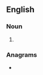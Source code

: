 ==English==

===Noun===
{{head|en|noun form}}

# {{plural of|en|miRNA}}

===Anagrams===
* {{anagrams|en|a=aimnrs|Imrans|marsin}}